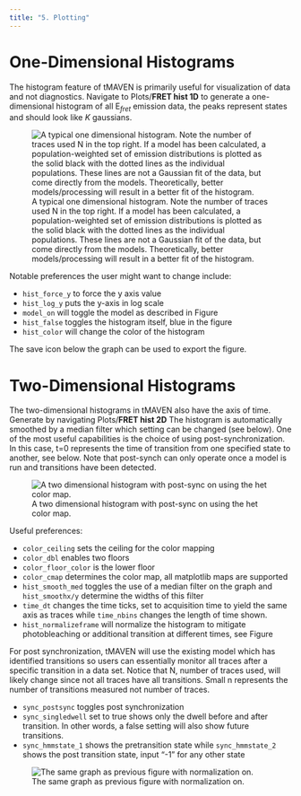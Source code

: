 ```yaml
---
title: "5. Plotting"
---
```


# One-Dimensional Histograms
The histogram feature of tMAVEN is primarily useful for visualization of data and not diagnostics. Navigate to Plots/**FRET hist 1D** to generate a one-dimensional histogram of all E$_{fret}$ emission data, the peaks represent states and should look like *K* gaussians. 

![A typical one dimensional histogram. Note the number of traces used N in the top right. If a model has been calculated, a population-weighted set of emission distributions is plotted as the solid black with the dotted lines as the individual populations. These lines are not a Gaussian fit of the data, but come directly from the models. Theoretically, better models/processing will result in a better fit of the histogram.](images/1D\ Histofigure.png)

Notable preferences the user might want to change include:

* `hist_force_y` to force the y axis value
* `hist_log_y` puts the y-axis in log scale
* `model_on` will toggle the model as described in Figure
* `hist_false` toggles the histogram itself, blue in the figure
* `hist_color` will change the color of the histogram

The save icon below the graph can be used to export the figure. 

# Two-Dimensional Histograms
The two-dimensional histograms in tMAVEN also have the axis of time. Generate by navigating Plots/**FRET hist 2D** The histogram is automatically smoothed by a median  filter which setting can be changed (see below). One of the most useful capabilities is the choice of using post-synchronization. In this case, t=0 represents the time of transition from one specified state to another, see below. Note that post-synch can only operate once a model is run and transitions have been detected.


![A two dimensional histogram with post-sync on using the het color map.](images/2dHistoPostSyncFigure.png)


Useful preferences:


* `color_ceiling` sets the ceiling for the color mapping
* `color_dbl` enables two floors
* `color_floor_color` is the lower floor 
* `color_cmap` determines the color map, all matplotlib maps are supported
* `hist_smooth_med` toggles the use of a median filter on the graph and `hist_smoothx/y` determine the widths of this filter
* `time_dt` changes the time ticks, set to acquisition time to yield the same axis as traces while `time_nbins` changes the length of time shown. 
* `hist_normalizeframe` will normalize the histogram to mitigate photobleaching or additional transition at different times, see Figure

For post synchronization, tMAVEN will use the existing model which has identified transitions so users can essentially monitor all traces after a specific transition in a data set. Notice that N, number of traces used, will likely change since not all traces have all transitions. Small n represents the number of transitions measured not number of traces.

* `sync_postsync` toggles post synchronization
* `sync_singledwell` set to true shows only the dwell before and after transition. In other words, a false setting will also show future transitions. 
* `sync_hmmstate_1` shows the pretransition state while `sync_hmmstate_2` shows the post transition state, input "-1" for any other state


![The same graph as previous figure with normalization on.](images/NormalizedFigure.png)
